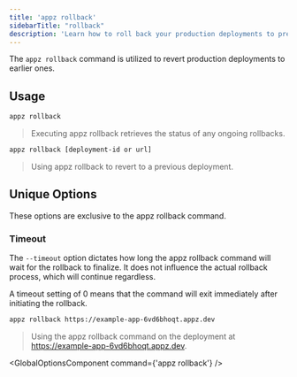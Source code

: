 ```yaml
---
title: 'appz rollback'
sidebarTitle: "rollback"
description: 'Learn how to roll back your production deployments to previous deployments using the `appz rollback` CLI command.'
---
```



The `appz rollback` command is utilized to revert production deployments to earlier ones.

## Usage
```bash terminal
appz rollback
```
>   Executing appz rollback retrieves the status of any ongoing rollbacks.

```bash terminal
appz rollback [deployment-id or url]
```
>   Using appz rollback to revert to a previous deployment.

## Unique Options
These options are exclusive to the appz rollback command.

### Timeout
The `--timeout` option dictates how long the appz rollback command will wait for the rollback to finalize. It does not influence the actual rollback process, which will continue regardless.

A timeout setting of 0 means that the command will exit immediately after initiating the rollback.

```bash terminal
appz rollback https://example-app-6vd6bhoqt.appz.dev
```
>   Using the appz rollback command on the deployment at https://example-app-6vd6bhoqt.appz.dev.


<GlobalOptionsComponent command={'appz rollback'} />